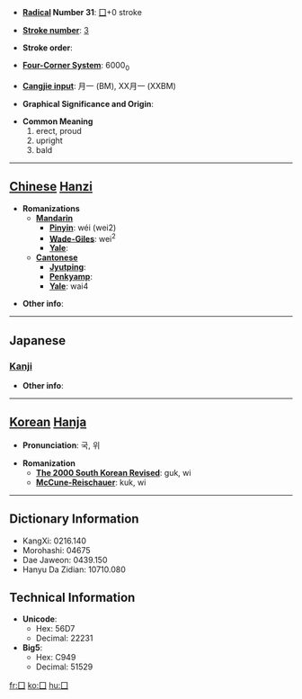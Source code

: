 * '''[[Wiktionary:Chinese radical index| Radical]] Number 31''': [[Wiktionary:Chinese radical index 囗|囗]]+0 stroke

* '''[[Wiktionary:Chinese total strokes index|Stroke number]]''': [[Wiktionary:Chinese total strokes index 3|3]]

* '''Stroke order''': 

* '''[[Wiktionary:Chinese four corner index|Four-Corner System]]''': 6000<sub>0</sub>

* '''[[Wiktionary:Chinese Cangjie index|Cangjie input]]''': 月一 (BM), XX月一 (XXBM)

* '''Graphical Significance and Origin''': 

* '''Common Meaning'''
*#erect, proud
*# upright
*# bald


----

== [[Chinese]] [[Hanzi]] ==

* '''Romanizations'''
** '''[[Mandarin]]'''
*** '''[[Pinyin]]''': wéi (wei2)
*** '''[[Wade-Giles]]''': wei<sup>2</sup>
*** '''[[Yale]]''': 
** '''[[Cantonese]]'''
*** '''[[Jyutping]]''':
*** '''[[Penkyamp]]''': 
*** '''[[Yale]]''': wai4

* '''Other info''': 

----

==Japanese==
===[[Kanji]]===
{{kanji|on readings=[[い]] (i), [[こく]] (koku)
|kun readings=[[かこむ]] (kakomu), [[くに]] (kuni)
}}

* '''Other info''':  

----

== [[Korean]] [[Hanja]] ==

* '''Pronunciation''': 국, 위

* '''Romanization'''
** '''[[The 2000 South Korean Revised Romanization|The 2000 South Korean Revised]]''': guk, wi
** '''[[McCune-Reischauer]]''': kuk, wi

----

== Dictionary Information ==

* KangXi: 0216.140
* Morohashi: 04675
* Dae Jaweon: 0439.150
* Hanyu Da Zidian: 10710.080

== Technical Information ==

* '''Unicode''':
** Hex: 56D7
** Decimal: 22231
* '''Big5''':
** Hex: C949
** Decimal: 51529

[[fr:囗]]
[[ko:囗]]
[[hu:囗]]